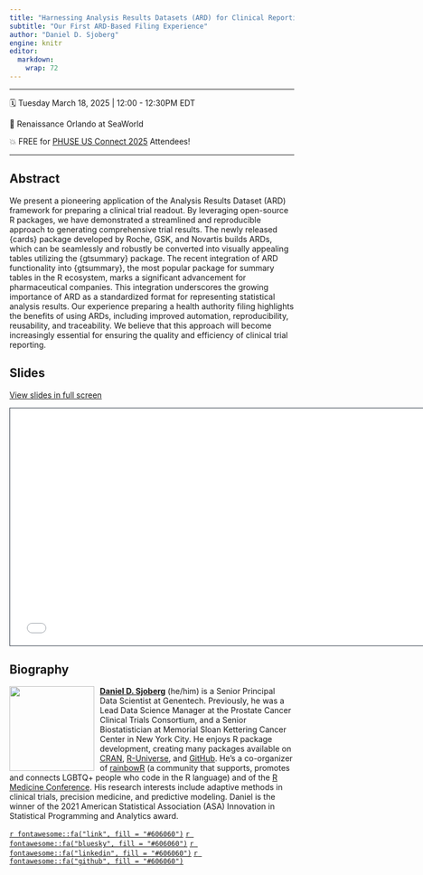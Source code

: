 ```yaml
---
title: "Harnessing Analysis Results Datasets (ARD) for Clinical Reporting in R"
subtitle: "Our First ARD-Based Filing Experience"
author: "Daniel D. Sjoberg"
engine: knitr
editor: 
  markdown: 
    wrap: 72
---
```


------------------------------------------------------------------------

🗓️ Tuesday March 18, 2025  \| 12:00 - 12:30PM EDT

🏢 Renaissance Orlando at SeaWorld

💥 FREE for [PHUSE US Connect 2025](https://www.phuse-events.org/attend/frontend/reg/thome.csp?pageID=38599&ef_sel_menu=2971&eventID=61) Attendees!

------------------------------------------------------------------------

## Abstract

We present a pioneering application of the Analysis Results Dataset (ARD) framework for preparing a clinical trial readout.
By leveraging open-source R packages, we have demonstrated a streamlined and reproducible approach to generating comprehensive trial results.
The newly released {cards} package developed by Roche, GSK, and Novartis builds ARDs, which can be seamlessly and robustly be converted into visually appealing tables utilizing the {gtsummary} package.
The recent integration of ARD functionality into {gtsummary}, the most popular package for summary tables in the R ecosystem, marks a significant advancement for pharmaceutical companies.
This integration underscores the growing importance of ARD as a standardized format for representing statistical analysis results.
Our experience preparing a health authority filing highlights the benefits of using ARDs, including improved automation, reproducibility, reusability, and traceability.
We believe that this approach will become increasingly essential for ensuring the quality and efficiency of clinical trial reporting.

## Slides

[View slides in full screen](/slides/index.html)

```{=html}
<iframe class="slide-deck" src="/slides/" height="420" width="747" style="border: 1px solid #2e3846;"></iframe>
```

## Biography

![](images/dan-circle.png){style="float:left;padding: 0 10px 0 0;"
fig-alt="Headshot of Daniel Sjoberg" width="150"}

[**Daniel D. Sjoberg**](https://www.danieldsjoberg.com/) (he/him) is a
Senior Principal Data Scientist at Genentech. Previously, he was a Lead
Data Science Manager at the Prostate Cancer Clinical Trials Consortium,
and a Senior Biostatistician at Memorial Sloan Kettering Cancer Center
in New York City. He enjoys R package development, creating many
packages available on [CRAN](https://cran.r-project.org/web/packages/),
[R-Universe](https://ddsjoberg.r-universe.dev/ui#packages), and
[GitHub](https://github.com/ddsjoberg). He's a co-organizer of 
[rainbowR](https://rainbowr.netlify.app/) (a community that supports, promotes 
and connects LGBTQ+ people who code in the R language) and of the [R Medicine Conference](https://rconsortium.github.io/RMedicine_website/). 
His research interests include
adaptive methods in clinical trials, precision medicine, and predictive
modeling. Daniel is the winner of the 2021 American Statistical
Association (ASA) Innovation in Statistical Programming and Analytics
award.

[`r fontawesome::fa("link", fill = "#606060")`](https://www.danieldsjoberg.com/)
[`r fontawesome::fa("bluesky", fill = "#606060")`](https://bsky.app/profile/ddsjoberg.bsky.social)
[`r fontawesome::fa("linkedin", fill = "#606060")`](https://www.linkedin.com/in/ddsjoberg/)
[`r fontawesome::fa("github", fill = "#606060")`](https://github.com/ddsjoberg/)

